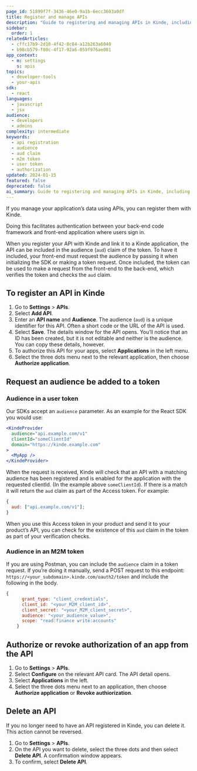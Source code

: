```yaml
---
page_id: 51899f7f-3436-46e0-9a1b-6ecc3603a0df
title: Register and manage APIs
description: "Guide to registering and managing APIs in Kinde, including audience configuration and authorization setup"
sidebar:
  order: 1
relatedArticles:
  - cffc17b9-2d10-4f42-8c84-a12b263a6040
  - b98cb579-f80c-4f17-92a6-059f976ae081
app_context:
  - m: settings
    s: apis
topics:
  - developer-tools
  - your-apis
sdk:
  - react
languages:
  - javascript
  - jsx
audience:
  - developers
  - admins
complexity: intermediate
keywords:
  - api registration
  - audience
  - aud claim
  - m2m token
  - user token
  - authorization
updated: 2024-01-15
featured: false
deprecated: false
ai_summary: Guide to registering and managing APIs in Kinde, including audience configuration and authorization setup
---
```


If you manage your application’s data using APIs, you can register them with Kinde.

Doing this facilitates authentication between your back-end code framework and front-end application where users sign in.

When you register your API with Kinde and link it to a Kinde application, the API can be included in the audience (`aud`) claim of the token. To have it included, your front-end must request the audience by passing it when initializing the SDK or making a token request. Once included, the token can be used to make a request from the front-end to the back-end, which verifies the token and checks the `aud` claim.


## To register an API in Kinde

1. Go to **Settings** > **APIs**.
2. Select **Add API**.
3. Enter an **API name** and **Audience**. The audience (`aud`) is a unique identifier for this API. Often a short code or the URL of the API is used.
4. Select **Save**. The details window for the API opens. You’ll notice that an ID has been created, but it is not editable and neither is the audience. You can copy these details, however.
5. To authorize this API for your apps, select **Applications** in the left menu.
6. Select the three dots menu next to the relevant application, then choose **Authorize application**.

## Request an audience be added to a token

### Audience in a user token

Our SDKs accept an `audience` parameter. As an example for the React SDK you would use:

```jsx
<KindeProvider
  audience="api.example.com/v1"
  clientId="someClientId"
  domain="https://kinde.example.com"
>
  <MyApp />
</KindeProvider>
```

When the request is received, Kinde will check that an API with a matching audience has been registered and is enabled for the application with the requested clientId. (In the example above `someClientId`). If there is a match it will return the `aud` claim as part of the Access token. For example:

```jsx
{
  aud: ["api.example.com/v1"];
}
```

When you use this Access token in your product and send it to your product’s API, you can check for the existence of this `aud` claim in the token as part of your verification checks.

### Audience in an M2M token

If you are using Postman, you can include the `audience` claim in a token request. If you’re doing it manually, send a POST request to this endpoint: `https://<your_subdomain>.kinde.com/oauth2/token` and include the following in the body.

```jsx
{
      grant_type: "client_credentials",
      client_id: "<your_M2M_client_id>",
      client_secret: "<your_M2M_client_secret>",
      audience: "<your_audience_value>",
      scope: "read:finance write:accounts"
    }
```

## Authorize or revoke authorization of an app from the API

1. Go to **Settings** > **APIs**.
2. Select **Configure** on the relevant API card. The API detail opens.
3. Select **Applications** in the left.
4. Select the three dots menu next to an application, then choose **Authorize application** or **Revoke authiorization**.

## Delete an API

If you no longer need to have an API registered in Kinde, you can delete it. This action cannot be reversed.

1. Go to **Settings** > **APIs**.
2. On the API you want to delete, select the three dots and then select **Delete API**. A confirmation window appears.
3. To confirm, select **Delete API**.
